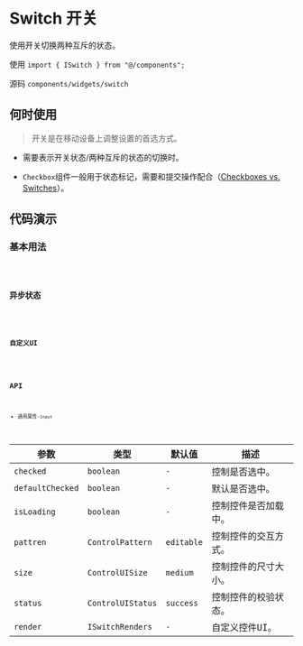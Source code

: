 # Switch 开关

使用开关切换两种互斥的状态。

使用 `import { ISwitch } from "@/components";`

源码 `components/widgets/switch`

## 何时使用

> 开关是在移动设备上调整设置的首选方式。

* 需要表示开关状态/两种互斥的状态的切换时。

* `Checkbox`组件一般用于状态标记，需要和提交操作配合（[Checkboxes vs. Switches](https://uxplanet.org/checkbox-vs-toggle-switch-7fc6e83f10b8)）。

## 代码演示

### 基本用法

<code src='./demos/basic' />

### 异步状态

<code src='./demos/promise' />

### 自定义UI

<code src='./demos/custom' />

## API

* 通用属性-`Input`

| 参数 | 类型 | 默认值 | 描述 |
| ---------------- | ------------------- | ------------ | ------------ |
| `checked`        | `boolean`           | `-`          | 控制是否选中。|
| `defaultChecked` | `boolean`           | `-`          | 默认是否选中。|
| `isLoading`      | `boolean`           | `-`          | 控制控件是否加载中。|
| `pattren`        | `ControlPattern`    | `editable`   | 控制控件的交互方式。|
| `size`           | `ControlUISize`     | `medium`     | 控制控件的尺寸大小。|
| `status`         | `ControlUIStatus`   | `success`    | 控制控件的校验状态。|
| `render`         | `ISwitchRenders`    | `-`          | 自定义控件UI。|
